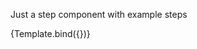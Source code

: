 
<Meta title="molecules/ClickableStepView" component={ClickableStepView} />


Just a step component with example steps

<Canvas>
    <Story
        name="Normal"
        args={{
            steps: ["Profil użytkownika", "Znajomi", "Polubione"],
            activeStepIndex: 1
        }}
    >
        {Template.bind({})}
    </Story>
</Canvas>